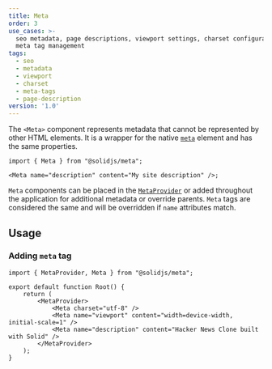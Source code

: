 ```yaml
---
title: Meta
order: 3
use_cases: >-
  seo metadata, page descriptions, viewport settings, charset configuration,
  meta tag management
tags:
  - seo
  - metadata
  - viewport
  - charset
  - meta-tags
  - page-description
version: '1.0'
---
```


The `<Meta>` component represents metadata that cannot be represented by other HTML elements.
It is a wrapper for the native [`meta`](https://developer.mozilla.org/en-US/docs/Web/HTML/Element/meta) element and has the same properties.

```tsx twoslash
import { Meta } from "@solidjs/meta";

<Meta name="description" content="My site description" />;
```


`Meta` components can be placed in the [`MetaProvider`](/solid-meta/reference/meta/metaprovider) or added throughout the application for additional metadata or override parents.
`Meta` tags are considered the same and will be overridden if `name` attributes match.
## Usage

### Adding `meta` tag

```tsx twoslash {6-8}
import { MetaProvider, Meta } from "@solidjs/meta";

export default function Root() {
	return (
		<MetaProvider>
			<Meta charset="utf-8" />
			<Meta name="viewport" content="width=device-width, initial-scale=1" />
			<Meta name="description" content="Hacker News Clone built with Solid" />
		</MetaProvider>
	);
}
```
